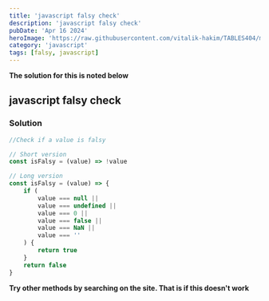 ```yaml
---
title: 'javascript falsy check'
description: 'javascript falsy check'
pubDate: 'Apr 16 2024'
heroImage: 'https://raw.githubusercontent.com/vitalik-hakim/TABLES404/main/error_b/JavaScript.png'
category: 'javascript'
tags: [falsy, javascript]
---
```


**The solution for this is noted below**

## javascript falsy check

### Solution

```javascript
//Check if a value is falsy

// Short version
const isFalsy = (value) => !value

// Long version
const isFalsy = (value) => {
	if (
		value === null ||
		value === undefined ||
		value === 0 ||
		value === false ||
		value === NaN ||
		value === ''
	) {
		return true
	}
	return false
}
```

**Try other methods by searching on the site. That is if this doesn't work**
